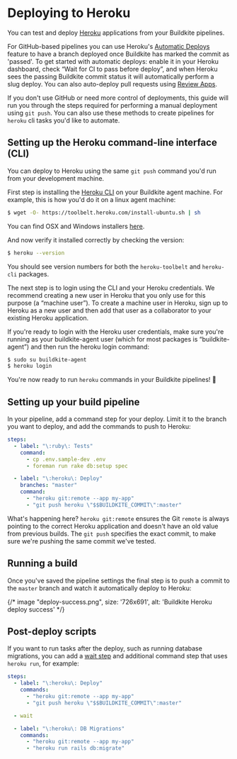 # Deploying to Heroku

You can test and deploy [Heroku](https://heroku.com/) applications from your Buildkite pipelines.

For GitHub-based pipelines you can use Heroku's [Automatic Deploys](https://devcenter.heroku.com/articles/github-integration) feature to have a branch deployed once Buildkite has marked the commit as 'passed'. To get started with automatic deploys: enable it in your Heroku dashboard, check “Wait for CI to pass before deploy”, and when Heroku sees the passing Buildkite commit status it will automatically perform a slug deploy. You can also auto-deploy pull requests using [Review Apps](https://devcenter.heroku.com/articles/github-integration-review-apps).

If you don't use GitHub or need more control of deployments, this guide will run you through the steps required for performing a manual deployment using `git push`. You can also use these methods to create pipelines for `heroku` cli tasks you'd like to automate.

## Setting up the Heroku command-line interface (CLI)

You can deploy to Heroku using the same `git push` command you'd run from your development machine.

First step is installing the [Heroku CLI](https://devcenter.heroku.com/articles/heroku-command-line) on your Buildkite agent machine. For example, this is how you'd do it on a linux agent machine:

```bash
$ wget -O- https://toolbelt.heroku.com/install-ubuntu.sh | sh
```

You can find OSX and Windows installers [here](https://devcenter.heroku.com/articles/heroku-command-line#download-and-install).

And now verify it installed correctly by checking the version:

```bash
$ heroku --version
```

You should see version numbers for both the `heroku-toolbelt` and `heroku-cli` packages.

The next step is to login using the CLI and your Heroku credentials. We recommend creating a new user in Heroku that you only use for this purpose (a “machine user”). To create a machine user in Heroku, sign up to Heroku as a new user and then add that user as a collaborator to your existing Heroku application.

If you're ready to login with the Heroku user credentials, make sure you're running as your buildkite-agent user (which for most packages is “buildkite-agent”) and then run the heroku login command:

```bash
$ sudo su buildkite-agent
$ heroku login
```

You're now ready to run `heroku` commands in your Buildkite pipelines! :tada:

## Setting up your build pipeline

In your pipeline, add a command step for your deploy. Limit it to the branch you want to deploy, and add the commands to push to Heroku:

```yaml
steps:
  - label: "\:ruby\: Tests"
    command:
      - cp .env.sample-dev .env
      - foreman run rake db:setup spec

  - label: "\:heroku\: Deploy"
    branches: "master"
    command:
      - "heroku git:remote --app my-app"
      - "git push heroku \"$$BUILDKITE_COMMIT\":master"
```

What's happening here? `heroku git:remote` ensures the Git `remote` is always pointing to the correct Heroku application and doesn't have an old value from previous builds. The `git push` specifies the exact commit, to make sure we're pushing the same commit we've tested.

## Running a build

Once you've saved the pipeline settings the final step is to push a commit to the `master` branch and watch it automatically deploy to Heroku:

{/* image "deploy-success.png", size: '726x691', alt: 'Buildkite Heroku deploy success' */}

## Post-deploy scripts

If you want to run tasks after the deploy, such as running database migrations, you can add a [wait step](/docs/pipelines/wait-step) and additional command step that uses `heroku run`, for example:

```yaml
steps:
  - label: "\:heroku\: Deploy"
    commands:
      - "heroku git:remote --app my-app"
      - "git push heroku \"$$BUILDKITE_COMMIT\":master"

  - wait

  - label: "\:heroku\: DB Migrations"
    commands:
      - "heroku git:remote --app my-app"
      - "heroku run rails db:migrate"
```
